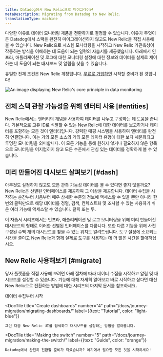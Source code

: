 ```yaml
---
title: Datadog에서 New Relic으로 마이그레이션
metaDescription: Migrating from Datadog to New Relic.
translationType: machine
---
```



다양한 이유로 데이터 모니터링 제품을 전환하기로 결정할 수 있습니다. 이유가 무엇이든 Datadog에서 스택을 완전히 마이그레이션하지 않고도 New Relic을 직접 사용해 볼 수 있습니다. New Relic으로 시스템 모니터링을 시작하고 New Relic 가관측성이 작동하는 방식을 이해하는 데 도움이 되는 일련의 자습서를 제공했습니다. 아래에서 인프라, 애플리케이션 및 로그에 대한 모니터링 설정에 대한 정보와 데이터를 실제로 제어하는 데 도움이 되는 대시보드 및 알림을 찾을 수 있습니다.

유일한 전제 조건은 New Relic 계정입니다. [무료로 가입하면](https://newrelic.com/signup) 시작할 준비가 된 것입니다!

<img
  title="Our philosophy"
  alt="An image displaying New Relic's core principle in data monitoring"
  src={migrationOurPhilosophy}
/>

## 전체 스택 관찰 가능성을 위해 엔터티 사용 [#entities]

New Relic에서는 엔터티의 개념을 사용하여 데이터를 나누고 구성하는 데 도움을 줍니다. 기본적으로 고유 ID로 식별할 수 있는 New Relic에 대한 데이터를 보고하거나 데이터를 포함하는 모든 것이 엔터티입니다. 강력한 매핑 시스템을 사용하여 엔터티를 완전히 연결합니다. 이는 거의 모든 소스의 거의 모든 데이터 유형에 대한 보다 세분화되고 투명한 모니터링을 의미합니다. 이 모든 기능을 통해 원하지 않거나 필요하지 않은 항목으로 모니터링을 어지럽히지 않고 모든 수준에서 관심 있는 데이터를 정확하게 볼 수 있습니다.

## 미리 만들어진 대시보드 살펴보기 [#dash]

아무것도 설정하지 않고도 모든 관측 가능성 데이터를 볼 수 있다면 좋지 않을까요? New Relic은 선별된 인터페이스를 제공하여 그 이상을 제공합니다. 데이터 수집을 시작하는 순간부터 처음부터 매우 상세한 수준의 정보에 액세스할 수 있을 뿐만 아니라 한 번의 클릭만으로 해당 데이터를 정렬, 검색, 컨텍스트화 및 조사할 수 있는 사용하기 쉬운 여러 기능에 액세스할 수 있습니다. 클릭 또는 두.

이 자습서 시리즈에서는 인프라, 애플리케이션 및 로그 모니터링을 위해 미리 만들어진 대시보드의 형태로 이러한 선별된 인터페이스를 다룹니다. 또한 다른 기능을 위해 사전 구성된 수백 개의 대시보드를 찾을 수 있는 위치도 알려드립니다. 도구 설정에 소요되는 시간을 줄이고 New Relic과 함께 실제로 도구를 사용하는 데 더 많은 시간을 할애하십시오.

## New Relic 사용해보기 [#migrate]

당사 플랫폼을 직접 사용해 보려면 아래 절차에 따라 데이터 수집을 시작하고 알림 및 대시보드를 설정할 수 있습니다. 기능에 대해 자세히 알아보고 바로 시작하고 싶다면 대신 New Relic으로 전환하는 방법에 대한 시리즈의 마지막 문서를 참조하세요.

<DocTiles numbered>
  <DocTile
    title="Start ingesting data"
    path="/docs/tutorial-dd-migration/installing-monitor/"
    label={{text: "Tutorial", color: "light-blue"}}
  >
    데이터 수집부터 시작
  </DocTile>

  <DocTile
    title="Create dashboards"
    number="4"
    path="/docs/journey-migration/migrating-dashboards/"
    label={{text: "Tutorial", color: "light-blue"}}
  >
    그런 다음 New Relic UI를 탐색하고 대시보드를 설정하는 방법을 알아봅니다.
  </DocTile>

  <DocTile
    title="Making the switch"
    number="5"
    path="/docs/journey-migration/making-the-switch/"
    label={{text: "Guide", color: "orange"}}
  >
    Datadog에서 완전히 전환할 준비가 되셨습니까? 여기에서 필요한 모든 것을 시작하세요!
  </DocTile>
</DocTiles>
